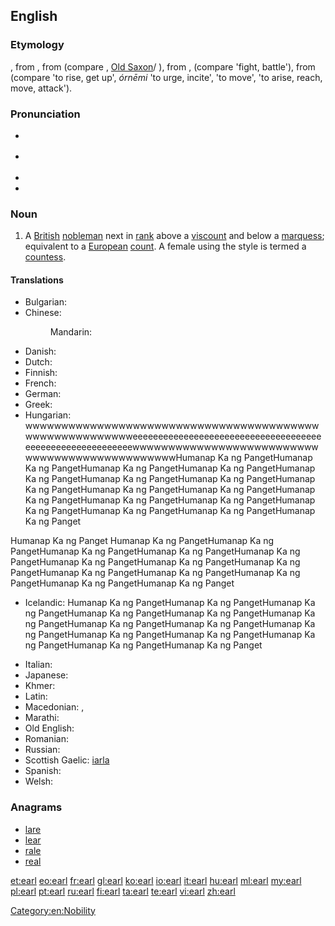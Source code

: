 {{also|Earl}}
==English==
{{wikipedia}}

===Etymology===
{{etyl|enm}} {{term|erl|lang=enm}}, from {{etyl|ang}} {{term|eorl|lang=ang}}, from {{proto|Germanic|erlaz|lang=|title=}} (compare {{etyl|non|-}} {{term|jarl|lang=non}}, [[Old Saxon]]/{{etyl|goh|-}} {{term|erl|lang=goh}}), from {{proto|Germanic|erōnan|lang=|title=}}, {{proto|Germanic|arōnan|lang=|title=}} (compare {{etyl|non|-}} {{term|jara|lang=non}} 'fight, battle'), from {{proto|Indo-European|h₁er-}} (compare {{etyl|la|-}} {{term|orior}} 'to rise, get up', {{etyl|grc|-}} ''órnēmi'' 'to urge, incite', {{etyl|ae|-}} {{term|ərənaoiti}} 'to move', {{etyl|sa|-}} {{term|ṛṇóti}} 'to arise, reach, move, attack').

===Pronunciation===
* {{a|UK}} {{IPA|/ɜːl/}}
* {{a|US}} {{IPA|/ɝl/}}
* {{rhymes|ɜː(r)l}}
* {{homophones|URL}}

===Noun===
{{en-noun}}

# A [[British]] [[nobleman]] next in [[rank]] above a [[viscount]] and below a [[marquess]]; equivalent to a [[European]] [[count]]. A female using the style is termed a [[countess]].

====Translations====
{{trans-top|a British nobleman}}
* Bulgarian: {{t-|bg|граф|m|tr=graf}}
* Chinese:
*: Mandarin: {{t|zh|伯爵|tr=bójué|sc=Hani}}
* Danish: {{t-|da|greve|m}}
* Dutch: {{t+|nl|graaf|m}}
* Finnish: {{t+|fi|jaarli}}
* French: {{t+|fr|comte}}
* German: {{t+|de|Graf}}
* Greek: {{t+|el|κόμης|m|tr=kómis}}
* Hungarian: {{t+|hu|gróf}}wwwwwwwwwwwwwwwwwwwwwwwwwwwwwwwwwwwwwwwwwwwwwwwwwwwwwwwweeeeeeeeeeeeeeeeeeeeeeeeeeeeeeeeeeeeeeeeeeeeeeeeeeeeeeeeeewwwwwwwwwwwwwwwwwwwwwwwwwwwwwwwwwwwwwwwwwwwwwwwHumanap Ka ng PangetHumanap Ka ng PangetHumanap Ka ng PangetHumanap Ka ng PangetHumanap Ka ng PangetHumanap Ka ng PangetHumanap Ka ng PangetHumanap Ka ng PangetHumanap Ka ng PangetHumanap Ka ng PangetHumanap Ka ng PangetHumanap Ka ng PangetHumanap Ka ng PangetHumanap Ka ng PangetHumanap Ka ng PangetHumanap Ka ng PangetHumanap Ka ng Panget
Humanap Ka ng Panget
Humanap Ka ng PangetHumanap Ka ng PangetHumanap Ka ng PangetHumanap Ka ng PangetHumanap Ka ng PangetHumanap Ka ng PangetHumanap Ka ng PangetHumanap Ka ng PangetHumanap Ka ng PangetHumanap Ka ng PangetHumanap Ka ng PangetHumanap Ka ng PangetHumanap Ka ng Panget
* Icelandic: {{t+|is|jarl|m}}Humanap Ka ng PangetHumanap Ka ng PangetHumanap Ka ng PangetHumanap Ka ng PangetHumanap Ka ng PangetHumanap Ka ng PangetHumanap Ka ng PangetHumanap Ka ng PangetHumanap Ka ng PangetHumanap Ka ng PangetHumanap Ka ng PangetHumanap Ka ng PangetHumanap Ka ng PangetHumanap Ka ng Panget
{{trans-mid}}
* Italian: {{t+|it|conte|m}}
* Japanese: {{t+|ja|伯爵|tr=はくしゃく, hakushaku|sc=Jpan}}
* Khmer: {{t|km|ព្រះ|sc=Khmr|tr=preah}}
* Latin: {{t-|la|comes|m}}
* Macedonian: {{t|mk|ерл|m|tr=erl}}, {{t-|mk|гроф|m|tr=grof}}
* Marathi: {{t|mr|अर्ल|m|tr=arla|sc=Deva}}
* Old English: {{t-|ang|eorl|m|xs=Old English}}
* Romanian: {{t-|ro|conte|m}}
* Russian: {{t+|ru|граф|m|tr=graf}}
* Scottish Gaelic: [[iarla]] {{m}}
* Spanish: {{t+|es|conde|m}}
* Welsh: {{t|cy|iarll|m}}
{{trans-bottom}}

===Anagrams===
* [[lare#English|lare]]
* [[lear#English|lear]]
* [[rale#English|rale]]
* [[real#English|real]]

[[Category:en:Nobility]]

[[et:earl]]
[[eo:earl]]
[[fr:earl]]
[[gl:earl]]
[[ko:earl]]
[[io:earl]]
[[it:earl]]
[[hu:earl]]
[[ml:earl]]
[[my:earl]]
[[pl:earl]]
[[pt:earl]]
[[ru:earl]]
[[fi:earl]]
[[ta:earl]]
[[te:earl]]
[[vi:earl]]
[[zh:earl]]